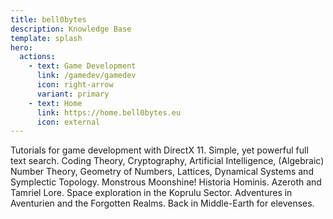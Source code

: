 ```yaml
---
title: bell0bytes
description: Knowledge Base
template: splash
hero:
  actions:
    - text: Game Development
      link: /gamedev/gamedev
      icon: right-arrow
      variant: primary
    - text: Home
      link: https://home.bell0bytes.eu
      icon: external
---
```



<CardGrid stagger>
    <Card title="Game Development" icon="rocket">
        Tutorials for game development with DirectX 11.
    </Card>
    <Card title="Search" icon="seti:code-search">
        Simple, yet powerful full text search.
    </Card>
    <Card title="Mathematics" icon="moon">
        Coding Theory, Cryptography, Artificial Intelligence, (Algebraic) Number Theory, Geometry of Numbers, Lattices,
        Dynamical Systems and Symplectic Topology. Monstrous Moonshine!
    </Card>
    <Card title="History, Lore & Mythology" icon="open-book">
        Historia Hominis. Azeroth and Tamriel Lore. Space exploration in the Koprulu Sector. Adventures in Aventurien
        and the Forgotten Realms. Back in Middle-Earth for elevenses.
    </Card>
</CardGrid>
